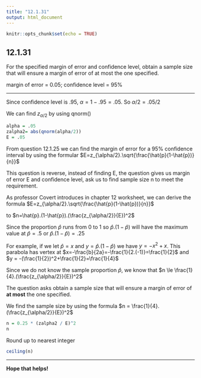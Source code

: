 ```yaml
---
title: "12.1.31"
output: html_document
---
```


```r
knitr::opts_chunk$set(echo = TRUE)
```

## 12.1.31

For the specified margin of error and confidence​ level, obtain a sample size that will ensure a margin of error of at most the one specified.

margin of error = 0.05​; confidence level = 95%
<br/>
<hr/>
Since confidence level is .95, $\alpha = 1 - .95 = .05$. So $\alpha/2=.05/2$

We can find $z_{\alpha/2}$ by using qnorm()
```r
alpha = .05
zalpha2= abs(qnorm(alpha/2))
E = .05
```
From question 12.1.25 we can find the margin of error for a​ 95% confidence interval by using the formular $E=z_{\alpha/2}.\sqrt{\frac{\hat{p}(1-\hat{p})}{n}}$

This question is reverse, instead of finding E, the question gives us margin of error E and confidence level, ask us to find sample size n to meet the requirement. 

As professor Covert introduces in chapter 12 worksheet, we can derive the formula $E=z_{\alpha/2}.\sqrt{\frac{\hat{p}(1-\hat{p})}{n}}$ 

to $n=\hat{p}.(1-\hat{p}).(\frac{z_{\alpha/2}}{E})^2$

Since the proportion $\hat{p}$ runs from 0 to 1 so $\hat{p}.(1-\hat{p})$ will have the maximum value at $\hat{p}=.5$ or $\hat{p}.(1-\hat{p}) =.25$ 

For example, if we let $\hat{p} = x$ and $y= \hat{p}.(1-\hat{p})$ we have $y = -x^2 + x$. This parabola has vertex at $x=-\frac{b}{2a}=-\frac{1}{2.(-1)}=\frac{1}{2}$ and $y = -(\frac{1}{2})^2+\frac{1}{2}=\frac{1}{4}$

Since we do not know the sample proportion $\hat{p}$, we know that $n \le \frac{1}{4}.(\frac{z_{\alpha/2}}{E})^2$

The question asks obtain a sample size that will ensure a margin of error of **at most** the one specified.

We find the sample size by using the formula $n = \frac{1}{4}.(\frac{z_{\alpha/2}}{E})^2$

```r
n = 0.25 * (zalpha2 / E)^2
n
```
Round up to nearest integer
```r
ceiling(n)
```
<hr/>
**Hope that helps!**